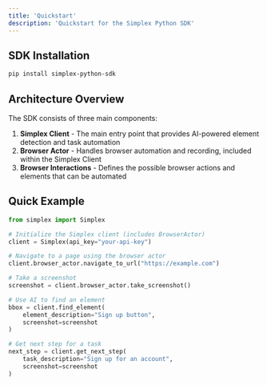 ```yaml
---
title: 'Quickstart'
description: 'Quickstart for the Simplex Python SDK'
---
```


## SDK Installation

```bash
pip install simplex-python-sdk
```

## Architecture Overview

The SDK consists of three main components:

1. **Simplex Client** - The main entry point that provides AI-powered element detection and task automation
2. **Browser Actor** - Handles browser automation and recording, included within the Simplex Client
3. **Browser Interactions** - Defines the possible browser actions and elements that can be automated

## Quick Example

```python
from simplex import Simplex

# Initialize the Simplex client (includes BrowserActor)
client = Simplex(api_key="your-api-key")

# Navigate to a page using the browser actor
client.browser_actor.navigate_to_url("https://example.com")

# Take a screenshot
screenshot = client.browser_actor.take_screenshot()

# Use AI to find an element
bbox = client.find_element(
    element_description="Sign up button",
    screenshot=screenshot
)

# Get next step for a task
next_step = client.get_next_step(
    task_description="Sign up for an account",
    screenshot=screenshot
)
``` 